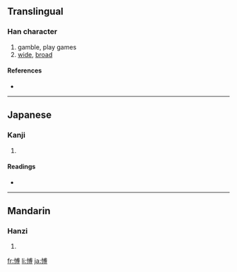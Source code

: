 {{also|博}}
==Translingual==

===Han character===
{{Han char|rn=61|rad=心|as=10|sn=13|four=|canj=心戈月戈 (PIBI)}}

# gamble, play games
# [[wide]], [[broad]]

====References====
* {{Han ref|kx=0397.040|dkj=11028|hdz=42336.030|uh=613D|ud=24893}}

----

==Japanese==

===Kanji===
{{ja-kanji|grade=|rs=心10}}

# {{defn|Japanese}}

====Readings====
* {{ja-readings|on=[[はく]] (haku)|kun=[[ひろい]] (hiroi), [[ひろめる]] (hiromeru)}}

----

==Mandarin==

===Hanzi===
{{cmn-hanzi|pin=[[bó]] ([[bo2]])|wg=po<sup>2</sup>}}

# {{defn|Mandarin}}

[[fr:愽]]
[[li:愽]]
[[ja:愽]]